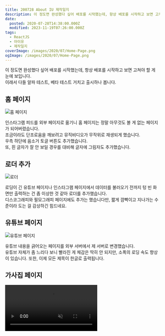 ```yaml
---
title: 200728 About IU 제작일지
description: 이 정도면 완성했다 싶어 배포를 시작했는데, 항상 배포를 시작하고 보면 고쳐야 할 게 눈에 보입니다.이래서 다들 알파 테스트, 베타 테스트 거치고 출시하나 봅니다. 홈 페이지 인스타그램 피드를 외부 페이지로 옮기니 홈 페이지는 정말 아무것도 볼 게 없는 페이지가 되어버렸습니다.조금이라도 단조로움을 깨보려고 뮤직비디오가 무작위로 재생되게 했습니다.우측 하단에 음소거 토글 버튼도 추가했습니다.또, 흰 글자가 잘 안 보일
date:
  posted: 2020-07-28T14:38:00.000Z
  modified: 2023-11-19T07:26:00.000Z
tags:
  - ReactJS
  - 아이유
  - 제작일지
coverImage: /images/2020/07/Home-Page.png
ogImage: /images/2020/07/Home-Page.png
---
```


이 정도면 완성했다 싶어 배포를 시작했는데, 항상 배포를 시작하고 보면 고쳐야 할 게 눈에 보입니다.  
이래서 다들 알파 테스트, 베타 테스트 거치고 출시하나 봅니다.

## 홈 페이지

![홈 페이지](/images/2020/07/Home-Page.png)

인스타그램 피드를 외부 페이지로 옮기니 홈 페이지는 정말 아무것도 볼 게 없는 페이지가 되어버렸습니다.  
조금이라도 단조로움을 깨보려고 뮤직비디오가 무작위로 재생되게 했습니다.  
우측 하단에 음소거 토글 버튼도 추가했습니다.  
또, 흰 글자가 잘 안 보일 경우를 대비해 글자에 그림자도 추가했습니다.

## 로더 추가

![로더](/images/2020/07/loader.png)

로딩이 긴 유튜브 페이지나 인스타그램 페이지에서 데이터를 불러오기 전까지 텅 빈 화면만 출력하는 건 좀 이상한 것 같아 로더를 추가했습니다.  
디스코그래피와 필모그래피 페이지에도 추가는 했습니다만, 짧게 깜빡이고 지나가는 수준이라 도는 걸 감상하긴 힘드네요.

## 유튜브 페이지

![유튜브 페이지](/images/2020/07/Youtube-Page-1.png)

유튜브 내용을 긁어오는 페이지를 외부 서버에서 제 서버로 변경했습니다.  
유튜브 자체가 좀 느리다 보니 빨라진 게 체감은 딱히 안 되지만, 소폭의 로딩 속도 향상이 있습니다. 또한, 이제 모든 제목이 한글로 출력됩니다.

## 가사집 페이지

<video autoPlay playsInline muted loop src="/images/2020/07/Shrink-Video.mp4" />

뮤직비디오를 감상하며 가사를 볼 수 있게 작업해봤습니다.  
뮤직비디오를 팝업으로 띄운 상태에서 스크롤을 아래로 내리면 비디오가 중앙에서 가장자리로 옮겨가고, 어둡던 배경이 투명해집니다. 위로 올리면 원상 복구되고요.  
배경은 색상만 투명해진 거라, 빈 곳을 클릭하면 뮤직비디오가 꺼지는 건 마찬가지입니다.

## SEO 최적화

![SEO 최적화](/images/2020/07/meta-tags.png)

제목, 메타 태그 등을 서버에서 렌더링해 링크를 공유했을 때 조금 더 직관적으로 링크의 내용을 보여줍니다.  
(이전까진 제목, 설명은 About IU에 미리 보기 사진은 아이유 이전 트위터 프로필 사진 고정이었습니다.)

배운 게 도둑질이라 PHP로 작업했습니다.  
이미 서버에서 돌아가는 언어라 서버에서 작업하기 편하기도 하고요.